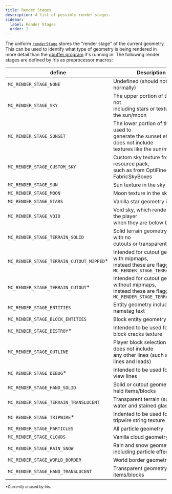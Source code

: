 ```yaml
---
title: Render Stages
description: A list of possible render stages.
sidebar:
  label: Render Stages
  order: 2
---
```


The uniform [`renderStage`](/current/reference/uniforms/rendering#renderstage) stores the "render stage" of the current geometry. This can be used to identify what type of geometry is being rendered in more detail than the [gbuffer program](/current/reference/programs/gbuffers) it's running in. The following render stages are defined by Iris as preprocessor macros:

| define                                    | Description                                                                                                    |
| ----------------------------------------- | ---------------------------------------------------------------------------------------------------------------|
| `MC_RENDER_STAGE_NONE`                    | Undefined (should not occur normally)                                                                          |
| `MC_RENDER_STAGE_SKY`                     | The upper portion of the sky not <br/>including stars or textures like the sun/moon                                 |
| `MC_RENDER_STAGE_SUNSET`                  | The lower portion of  the sky used to <br/>generate the sunset effect, does not include <br/>textures like the sun/moon   |
| `MC_RENDER_STAGE_CUSTOM_SKY`              | Custom sky texture from resource pack,<br/> such as from OptiFine or FabricSkyBoxes                                 |
| `MC_RENDER_STAGE_SUN`                     | Sun texture in the sky                                                                                         |
| `MC_RENDER_STAGE_MOON`                    | Moon texture in the sky                                                                                        |
| `MC_RENDER_STAGE_STARS`                   | Vanilla star geometry in the sky                                                                               |
| `MC_RENDER_STAGE_VOID`                    | Void sky, which renders below the player<br/> when they are below bedrock                                           |
| `MC_RENDER_STAGE_TERRAIN_SOLID`           | Solid terrain geometry (terrain with no <br/>cutouts or transparent)                                               |
| `MC_RENDER_STAGE_TERRAIN_CUTOUT_MIPPED`*  | Intended for cutout geometry with mipmaps, <br/> instead these are flagged as `MC_RENDER_STAGE_TERRAIN_SOLID`        |
| `MC_RENDER_STAGE_TERRAIN_CUTOUT`*         | Intended for cutout geometry without mipmaps, <br/> instead these are flagged as `MC_RENDER_STAGE_TERRAIN_SOLID`     |
| `MC_RENDER_STAGE_ENTITIES`                | Entity geometry including nametag text                                                                         |
| `MC_RENDER_STAGE_BLOCK_ENTITIES`          | Block entity geometry                                                                                          |
| `MC_RENDER_STAGE_DESTROY`*                | Intended to be used for the block cracks texture                                                               |
| `MC_RENDER_STAGE_OUTLINE`                 | Player block selection outline, does not include <br/>any other lines (such as fishing lines and leads)             |
| `MC_RENDER_STAGE_DEBUG`*                  | Intended to be used for debug view lines                                                                       |
| `MC_RENDER_STAGE_HAND_SOLID`              | Solid or cutout geometry for held items/blocks                                                                 |
| `MC_RENDER_STAGE_TERRAIN_TRANSLUCENT`     | Transparent terrain (such as water and stained glass)                                                          |
| `MC_RENDER_STAGE_TRIPWIRE`*               | Indented to be used for the tripwire string texture                                                            |
| `MC_RENDER_STAGE_PARTICLES`               | All particle geometry                                                                                          |
| `MC_RENDER_STAGE_CLOUDS`                  | Vanilla cloud geometry                                                                                         |
| `MC_RENDER_STAGE_RAIN_SNOW`               | Rain and snow geometry (not including particle effects)                                                        |
| `MC_RENDER_STAGE_WORLD_BORDER`            | World border geometry                                                                                          |
| `MC_RENDER_STAGE_HAND_TRANSLUCENT`        | Transparent geometry for held items/blocks                                                                     |

<sup>*Currently unused by Iris.</sup>